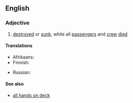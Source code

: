 ==English==

===Adjective===
{{en-adj|-}}

# {{lb|en|nautical}} [[destroyed]] or [[sunk]], while all [[passenger]]s and [[crew]] [[died]]

====Translations====
{{trans-top|destroyed or sunk, while all passengers and crew died}}
* Afrikaans: {{t|af|die skip het met man en muis vergaan.|lit=the ship was lost with man and mouse.}}
* Finnish: {{t|fi|[[menetetty]] [[matkustaja|matkustajineen]] [[ja]] [[miehistö]]ineen}}
{{trans-mid}}
* Russian: {{t|ru|[[затонуть|затонул]] [[с|со]] [[все|всеми]] [[на]] [[борт]]у}}
{{trans-bottom}}

====See also====
* [[all hands on deck]]

{{c|en|Death}}